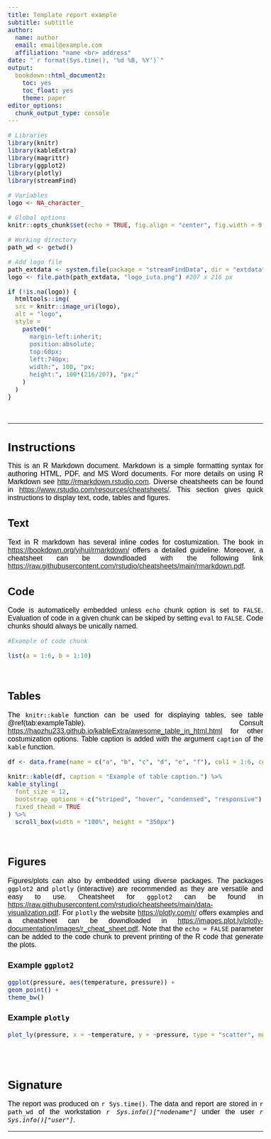 ```yaml
---
title: Template report example
subtitle: subtitle
author:
  name: author
  email: email@example.com
  affiliation: "name <br> address"
date: "`r format(Sys.time(), '%d %B, %Y')`"
output:
  bookdown::html_document2:
    toc: yes
    toc_float: yes
    theme: paper
editor_options: 
  chunk_output_type: console
---
```


```r

# Libraries
library(knitr)
library(kableExtra)
library(magrittr)
library(ggplot2)
library(plotly)
library(streamFind)

# Variables
logo <- NA_character_

# Global options
knitr::opts_chunk$set(echo = TRUE, fig.align = "center", fig.width = 9, results = "asis")

# Working directory
path_wd <- getwd()

# Add logo file
path_extdata <- system.file(package = "streamFindData", dir = "extdata")
logo <- file.path(path_extdata, "logo_iuta.png") #207 x 216 px
```

```r
if (!is.na(logo)) {
  htmltools::img(
  src = knitr::image_uri(logo),
  alt = "logo",
  style =
    paste0("
      margin-left:inherit;
      position:absolute;
      top:60px;
      left:740px;
      width:", 100, "px;
      height:", 100*(216/207), "px;"
    )
  ) 
}
```

<br>

***

# Instructions

This is an R Markdown document. Markdown is a simple formatting syntax for authoring HTML, PDF, and MS Word documents.
For more details on using R Markdown see <http://rmarkdown.rstudio.com>.
Diverse cheatsheets can be found in <https://www.rstudio.com/resources/cheatsheets/>.
This section gives quick instructions to display text, code, tables and figures.  

## Text

Text in R markdown has several inline codes for costumization.
The book in <https://bookdown.org/yihui/rmarkdown/> offers a detailed guideline.
Moreover, a cheatsheet can be downdloaded with the following link <https://raw.githubusercontent.com/rstudio/cheatsheets/main/rmarkdown.pdf>.

## Code

Code is automaticelly embedded unless `echo` chunk option is set to `FALSE`.
Evaluation of code in a given chunk can be skiped by setting `eval` to `FALSE`.
Code chunks should always be unically named.  

```r

#Example of code chunk

list(a = 1:6, b = 1:10)

```

<br>

## Tables

The `knitr::kable` function can be used for displaying tables, see table \@ref(tab:exampleTable). Consult <https://haozhu233.github.io/kableExtra/awesome_table_in_html.html> for other costumization options.
Table caption is added with the argument `caption` of the `kable` function.   

```r

df <- data.frame(name = c("a", "b", "c", "d", "e", "f"), col1 = 1:6, col2 = 1:6)

knitr::kable(df, caption = "Example of table caption.") %>%
kable_styling(
  font_size = 12,
  bootstrap_options = c("striped", "hover", "condensed", "responsive"),
  fixed_thead = TRUE
) %>%
  scroll_box(width = "100%", height = "350px")

```

<br>

## Figures

Figures/plots can also by embedded using diverse packages.
The packages `ggplot2` and `plotly` (interactive) are recommended as they are versatile and easy to use.
Cheatsheet for `ggplot2` can be found in <https://raw.githubusercontent.com/rstudio/cheatsheets/main/data-visualization.pdf>.
For `plotly` the website <https://plotly.com/r/> offers examples and a cheatsheet can be downdloaded in <https://images.plot.ly/plotly-documentation/images/r_cheat_sheet.pdf>.
Note that the `echo = FALSE` parameter can be added to the code chunk to prevent printing of the R code that generate the plots.  

### Example `ggplot2`

```r

ggplot(pressure, aes(temperature, pressure)) +
geom_point() +
theme_bw()

```

### Example `plotly`

```r

plot_ly(pressure, x = ~temperature, y = ~pressure, type = "scatter", mode = "markers+lines")

```

<br> <br>

# Signature

The report was produced on `r Sys.time()`. The data and report are stored in ``r path_wd`` of the workstation *`r Sys.info()["nodename"]`* under the user *`r Sys.info()["user"]`*.

***

<br>

<style>
body, p {
  color: black;
  font-family: Arial;
  text-align: justify;
  font-size: 12pt;
}
h1{
  font-size: 20pt;
  font-style: bold;
}
h2{
  font-size:18pt;
  font-style: bold;
}
h3{
  font-size:14pt;
  font-style: bold;
}
.list-group-item.active, .list-group-item.active:focus, .list-group-item.active:hover {
    background-color: #239B56;
}
caption {
  color: black;
  font-size: 1.0em;
}
</style>

